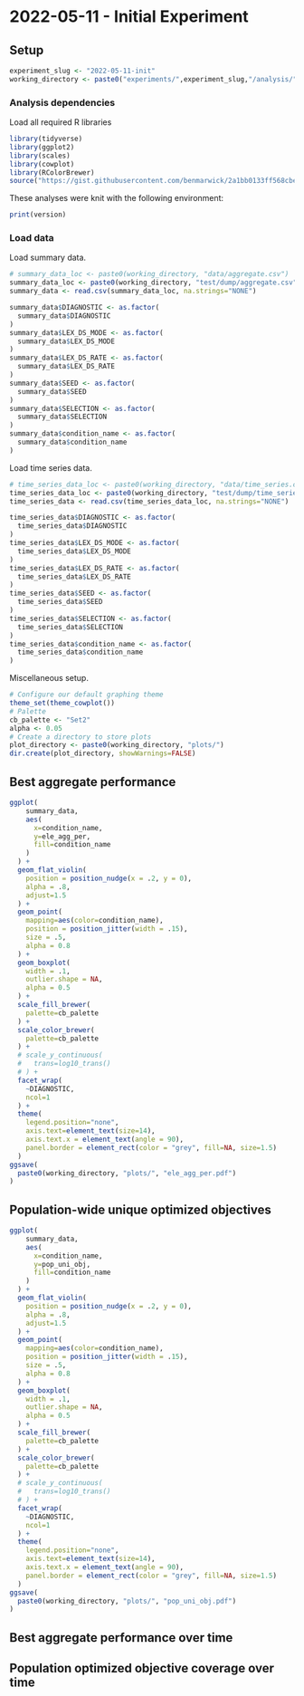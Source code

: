 # 2022-05-11 - Initial Experiment

## Setup

```r
experiment_slug <- "2022-05-11-init"
working_directory <- paste0("experiments/",experiment_slug,"/analysis/")
```

### Analysis dependencies

Load all required R libraries

```r
library(tidyverse)
library(ggplot2)
library(scales)
library(cowplot)
library(RColorBrewer)
source("https://gist.githubusercontent.com/benmarwick/2a1bb0133ff568cbe28d/raw/fb53bd97121f7f9ce947837ef1a4c65a73bffb3f/geom_flat_violin.R")
```

These analyses were knit with the following environment:

```r
print(version)
```

### Load data

Load summary data.

```r
# summary_data_loc <- paste0(working_directory, "data/aggregate.csv")
summary_data_loc <- paste0(working_directory, "test/dump/aggregate.csv")
summary_data <- read.csv(summary_data_loc, na.strings="NONE")

summary_data$DIAGNOSTIC <- as.factor(
  summary_data$DIAGNOSTIC
)
summary_data$LEX_DS_MODE <- as.factor(
  summary_data$LEX_DS_MODE
)
summary_data$LEX_DS_RATE <- as.factor(
  summary_data$LEX_DS_RATE
)
summary_data$SEED <- as.factor(
  summary_data$SEED
)
summary_data$SELECTION <- as.factor(
  summary_data$SELECTION
)
summary_data$condition_name <- as.factor(
  summary_data$condition_name
)
```

Load time series data.

```r
# time_series_data_loc <- paste0(working_directory, "data/time_series.csv")
time_series_data_loc <- paste0(working_directory, "test/dump/time_series.csv")
time_series_data <- read.csv(time_series_data_loc, na.strings="NONE")

time_series_data$DIAGNOSTIC <- as.factor(
  time_series_data$DIAGNOSTIC
)
time_series_data$LEX_DS_MODE <- as.factor(
  time_series_data$LEX_DS_MODE
)
time_series_data$LEX_DS_RATE <- as.factor(
  time_series_data$LEX_DS_RATE
)
time_series_data$SEED <- as.factor(
  time_series_data$SEED
)
time_series_data$SELECTION <- as.factor(
  time_series_data$SELECTION
)
time_series_data$condition_name <- as.factor(
  time_series_data$condition_name
)
```


Miscellaneous setup.

```r
# Configure our default graphing theme
theme_set(theme_cowplot())
# Palette
cb_palette <- "Set2"
alpha <- 0.05
# Create a directory to store plots
plot_directory <- paste0(working_directory, "plots/")
dir.create(plot_directory, showWarnings=FALSE)
```

## Best aggregate performance

```r
ggplot(
    summary_data,
    aes(
      x=condition_name,
      y=ele_agg_per,
      fill=condition_name
    )
  ) +
  geom_flat_violin(
    position = position_nudge(x = .2, y = 0),
    alpha = .8,
    adjust=1.5
  ) +
  geom_point(
    mapping=aes(color=condition_name),
    position = position_jitter(width = .15),
    size = .5,
    alpha = 0.8
  ) +
  geom_boxplot(
    width = .1,
    outlier.shape = NA,
    alpha = 0.5
  ) +
  scale_fill_brewer(
    palette=cb_palette
  ) +
  scale_color_brewer(
    palette=cb_palette
  ) +
  # scale_y_continuous(
  #   trans=log10_trans()
  # ) +
  facet_wrap(
    ~DIAGNOSTIC,
    ncol=1
  ) +
  theme(
    legend.position="none",
    axis.text=element_text(size=14),
    axis.text.x = element_text(angle = 90),
    panel.border = element_rect(color = "grey", fill=NA, size=1.5)
  )
ggsave(
  paste0(working_directory, "plots/", "ele_agg_per.pdf")
)
```

## Population-wide unique optimized objectives

```r
ggplot(
    summary_data,
    aes(
      x=condition_name,
      y=pop_uni_obj,
      fill=condition_name
    )
  ) +
  geom_flat_violin(
    position = position_nudge(x = .2, y = 0),
    alpha = .8,
    adjust=1.5
  ) +
  geom_point(
    mapping=aes(color=condition_name),
    position = position_jitter(width = .15),
    size = .5,
    alpha = 0.8
  ) +
  geom_boxplot(
    width = .1,
    outlier.shape = NA,
    alpha = 0.5
  ) +
  scale_fill_brewer(
    palette=cb_palette
  ) +
  scale_color_brewer(
    palette=cb_palette
  ) +
  # scale_y_continuous(
  #   trans=log10_trans()
  # ) +
  facet_wrap(
    ~DIAGNOSTIC,
    ncol=1
  ) +
  theme(
    legend.position="none",
    axis.text=element_text(size=14),
    axis.text.x = element_text(angle = 90),
    panel.border = element_rect(color = "grey", fill=NA, size=1.5)
  )
ggsave(
  paste0(working_directory, "plots/", "pop_uni_obj.pdf")
)
```

## Best aggregate performance over time

## Population optimized objective coverage over time